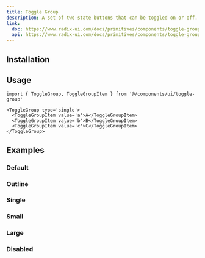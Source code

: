 ```yaml
---
title: Toggle Group
description: A set of two-state buttons that can be toggled on or off.
link:
  doc: https://www.radix-ui.com/docs/primitives/components/toggle-group
  api: https://www.radix-ui.com/docs/primitives/components/toggle-group#api-reference
---
```


<ComponentPreview name='toggle-group/toggle-group' />

## Installation

<ComponentInstallation name='toggle-group' />

## Usage

```tsx
import { ToggleGroup, ToggleGroupItem } from '@/components/ui/toggle-group'
```

```tsx
<ToggleGroup type='single'>
  <ToggleGroupItem value='a'>A</ToggleGroupItem>
  <ToggleGroupItem value='b'>B</ToggleGroupItem>
  <ToggleGroupItem value='c'>C</ToggleGroupItem>
</ToggleGroup>
```

## Examples

### Default

<ComponentPreview name='toggle-group/toggle-group' />

### Outline

<ComponentPreview name='toggle-group/outline' />

### Single

<ComponentPreview name='toggle-group/single' />

### Small

<ComponentPreview name='toggle-group/small' />

### Large

<ComponentPreview name='toggle-group/large' />

### Disabled

<ComponentPreview name='toggle-group/disabled' />
